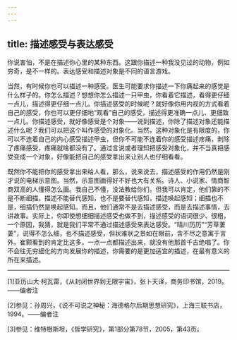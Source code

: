 ```yaml
---
---
---
```

title: 描述感受与表达感受
---




你说害怕，不是在描述你心里的某种东西。这跟你描述一种我没见过的动物，例如穷奇，是不一样的。表达感受和描述对象是不同的语言游戏。

当然，有时候你也可以描述一种感受。医生可能要求你描述一下你痛起来的感觉是什么样子的。你怎么描述？想想你怎么描述一只甲虫，你看着它描述，看得更仔细一点儿，描述得更仔细一点儿。你描述感受的时候呢？就好像你用内视的方式看着自己的感受，你也可以更仔细地“观看”自己的感受，描述得更准确一点儿、更细致一点儿。你描述感受，就好像感受是个对象——说到描述，你除了描述对象还能描述什么呢？我们可以把这个叫作感受的对象化。当然，这种对象化是有限度的，你可以不连着自己的内心感受描述甲虫，但你不可能不连着你的感受描述疼痛，剥除了疼痛感受，疼痛就啥都没有了。通过言说或者理知把感受对象化，并不当真把感受变成一个对象，好像能把自己的感受拿出来让别人也仔细看看。

既然你不能把你的感受拿出来给人看，那么，说来说去，描述感受的作用仍然是刚才说的电梯示意图。当然，示意图画得好不好也大有关系。诗人、小说家、情商智商双高的人懂得怎么画。我自己不懂，没法教给你们，但我可以肯定，他们靠的不是不断细描。描述不能替代感知，也不是要替代感知，描述唤起感知；细描也不是，细描仍然是唤起感知。而且，他们通常不是去描述感受，而是去描述事情，去讲故事。实际上，你即使想细细描述感受也做不到，描述感受的语词很少、很粗，一个原因，我猜，就是我们平常不通过描述感受来表达感受。“晴川历历”“芳草萋萋”，说得不怎么细，也不描述感受，但状难状之景如在眼前，含不尽之意寓于言外。崔颢看到的肯定比这多，一点一点都描述出来，就没有他那首千古绝唱了。你不会往无穷细化的方向发展你的描述，你需要的是更加适宜的描述，在最有意义的所在来描述。



* * *



[1]亚历山大·柯瓦雷，《从封闭世界到无限宇宙》，张卜天译，商务印书馆，2019。——编者注

[2]参见：孙周兴，《说不可说之神秘：海德格尔后期思想研究》，上海三联书店，1994。——编者注

[3]参见：维特根斯坦，《哲学研究》，第1部分第78节，2005，第43页。